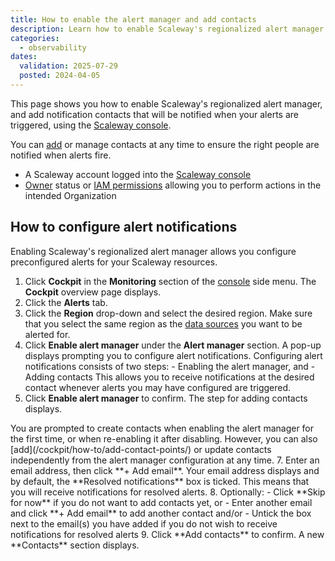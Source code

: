 ```yaml
---
title: How to enable the alert manager and add contacts
description: Learn how to enable Scaleway's regionalized alert manager and add contacts to configure preconfigured alerts for your resources.
categories:
  - observability
dates:
  validation: 2025-07-29
  posted: 2024-04-05
---
```



This page shows you how to enable Scaleway's regionalized alert manager, and add notification contacts that will be notified when your alerts are triggered, using the [Scaleway console](https://console.scaleway.com/).

You can [add]() or manage contacts at any time to ensure the right people are notified when alerts fire.

<Requirements />

  - A Scaleway account logged into the [Scaleway console](https://console.scaleway.com)
  - [Owner](/iam/concepts/#owner) status or [IAM permissions](/iam/concepts/#permission) allowing you to perform actions in the intended Organization

## How to configure alert notifications

Enabling Scaleway's regionalized alert manager allows you configure preconfigured alerts for your Scaleway resources.

1. Click **Cockpit** in the **Monitoring** section of the [console](https://console.scaleway.com/) side menu. The **Cockpit** overview page displays.
2. Click the **Alerts** tab.
3. Click the **Region** drop-down and select the desired region.
      <Message type="important">
        Make sure that you select the same region as the [data sources](/cockpit/concepts/#data-sources) you want to be alerted for.
      </Message>
5. Click **Enable alert manager** under the **Alert manager** section. A pop-up displays prompting you to configure alert notifications.
      <Message type="tip">
       Configuring alert notifications consists of two steps:
        - Enabling the alert manager, and
        - Adding contacts
       This allows you to receive notifications at the desired contact whenever alerts you may have configured are triggered.
      </Message>
6. Click **Enable alert manager** to confirm. The step for adding contacts displays.
  <Message type="note">
   You are prompted to create contacts when enabling the alert manager for the first time, or when re-enabling it after disabling. However, you can also [add](/cockpit/how-to/add-contact-points/) or update contacts independently from the alert manager configuration at any time.
  </Message>
7. Enter an email address, then click **+ Add email**. Your email address displays and by default, the **Resolved notifications** box is ticked. This means that you will receive notifications for resolved alerts.
8. Optionally:
    - Click **Skip for now** if you do not want to add contacts yet, or
    - Enter another email and click **+ Add email** to add another contact and/or
    - Untick the box next to the email(s) you have added if you do not wish to receive notifications for resolved alerts
9. Click **Add contacts** to confirm. A new **Contacts** section displays.
